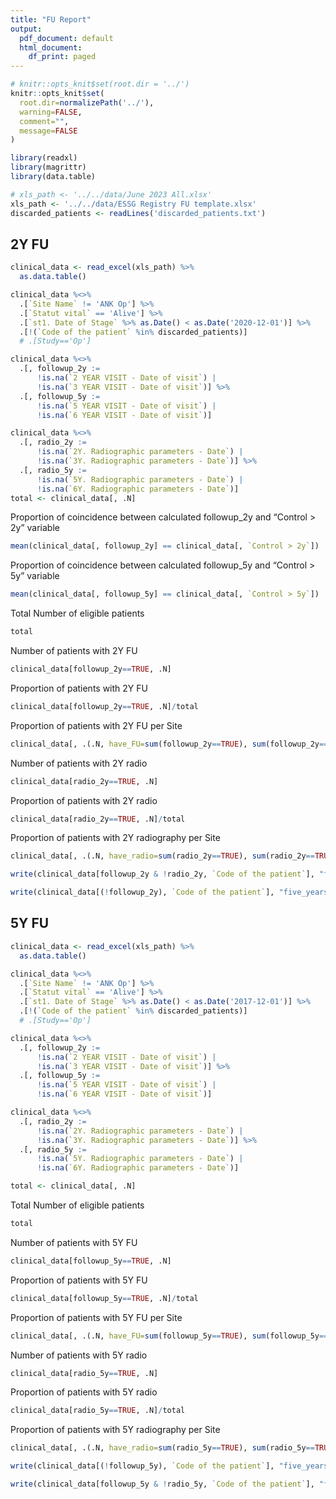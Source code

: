 ```yaml
---
title: "FU Report"
output:
  pdf_document: default
  html_document:
    df_print: paged
---
```


```r
# knitr::opts_knit$set(root.dir = '../')
knitr::opts_knit$set(
  root.dir=normalizePath('../'),
  warning=FALSE, 
  comment="",
  message=FALSE
)
```


```r
library(readxl)
library(magrittr)
library(data.table)

# xls_path <- '../../data/June 2023 All.xlsx'
xls_path <- '../../data/ESSG Registry FU template.xlsx'
discarded_patients <- readLines('discarded_patients.txt')
```

## 2Y FU

```r
clinical_data <- read_excel(xls_path) %>%
  as.data.table()
```


```r
clinical_data %<>%
  .[`Site Name` != 'ANK Op'] %>%
  .[`Statut vital` == 'Alive'] %>%
  .[`st1. Date of Stage` %>% as.Date() < as.Date('2020-12-01')] %>%
  .[!(`Code of the patient` %in% discarded_patients)] 
  # .[Study=='Op']
```


```r
clinical_data %<>%
  .[, followup_2y :=
      !is.na(`2 YEAR VISIT - Date of visit`) |
      !is.na(`3 YEAR VISIT - Date of visit`)] %>%
  .[, followup_5y :=
      !is.na(`5 YEAR VISIT - Date of visit`) |
      !is.na(`6 YEAR VISIT - Date of visit`)]

clinical_data %<>%
  .[, radio_2y :=
      !is.na(`2Y. Radiographic parameters - Date`) |
      !is.na(`3Y. Radiographic parameters - Date`)] %>%
  .[, radio_5y :=
      !is.na(`5Y. Radiographic parameters - Date`) |
      !is.na(`6Y. Radiographic parameters - Date`)]
total <- clinical_data[, .N]
```

Proportion of coincidence between calculated followup_2y and "Control > 2y" variable
```r
mean(clinical_data[, followup_2y] == clinical_data[, `Control > 2y`])
```

Proportion of coincidence between calculated followup_5y and "Control > 5y" variable
```r
mean(clinical_data[, followup_5y] == clinical_data[, `Control > 5y`])
```


Total Number of eligible patients
```r
total
```


Number of patients with 2Y FU

```r
clinical_data[followup_2y==TRUE, .N]
```

Proportion of patients with 2Y FU

```r
clinical_data[followup_2y==TRUE, .N]/total 
```

Proportion of patients with 2Y FU per Site

```r
clinical_data[, .(.N, have_FU=sum(followup_2y==TRUE), sum(followup_2y==TRUE)/.N), `Site Name`]
```


Number of patients with 2Y radio

```r
clinical_data[radio_2y==TRUE, .N]
```

Proportion of patients with 2Y radio

```r
clinical_data[radio_2y==TRUE, .N]/total 
```

Proportion of patients with 2Y radiography per Site

```r
clinical_data[, .(.N, have_radio=sum(radio_2y==TRUE), sum(radio_2y==TRUE)/.N), `Site Name`]
```


```r
write(clinical_data[followup_2y & !radio_2y, `Code of the patient`], "five_years_depuy_review/patients_2YFU_no2YRadio.txt")
```

```r
write(clinical_data[(!followup_2y), `Code of the patient`], "five_years_depuy_review/patients_eligible_no2YFU.txt")
```


## 5Y FU

```r
clinical_data <- read_excel(xls_path) %>%
  as.data.table()
```


```r
clinical_data %<>%
  .[`Site Name` != 'ANK Op'] %>%
  .[`Statut vital` == 'Alive'] %>%
  .[`st1. Date of Stage` %>% as.Date() < as.Date('2017-12-01')] %>%
  .[!(`Code of the patient` %in% discarded_patients)] 
  # .[Study=='Op']
```


```r
clinical_data %<>%
  .[, followup_2y :=
      !is.na(`2 YEAR VISIT - Date of visit`) |
      !is.na(`3 YEAR VISIT - Date of visit`)] %>%
  .[, followup_5y :=
      !is.na(`5 YEAR VISIT - Date of visit`) |
      !is.na(`6 YEAR VISIT - Date of visit`)]

clinical_data %<>%
  .[, radio_2y :=
      !is.na(`2Y. Radiographic parameters - Date`) |
      !is.na(`3Y. Radiographic parameters - Date`)] %>%
  .[, radio_5y :=
      !is.na(`5Y. Radiographic parameters - Date`) |
      !is.na(`6Y. Radiographic parameters - Date`)]

total <- clinical_data[, .N]
```

Total Number of eligible patients
```r
total
```


Number of patients with 5Y FU

```r
clinical_data[followup_5y==TRUE, .N] 
```

Proportion of patients with 5Y FU

```r
clinical_data[followup_5y==TRUE, .N]/total
```

Proportion of patients with 5Y FU per Site

```r
clinical_data[, .(.N, have_FU=sum(followup_5y==TRUE), sum(followup_5y==TRUE)/.N), `Site Name`]
```

Number of patients with 5Y radio

```r
clinical_data[radio_5y==TRUE, .N]
```

Proportion of patients with 5Y radio

```r
clinical_data[radio_5y==TRUE, .N]/total 
```

Proportion of patients with 5Y radiography per Site

```r
clinical_data[, .(.N, have_radio=sum(radio_5y==TRUE), sum(radio_5y==TRUE)/.N), `Site Name`]
```

```r
write(clinical_data[(!followup_5y), `Code of the patient`], "five_years_depuy_review/patients_eligible_no5YFU.txt")
```

```r
write(clinical_data[followup_5y & !radio_5y, `Code of the patient`], "five_years_depuy_review/patients_5YFU_no5YRadio.txt")
```
